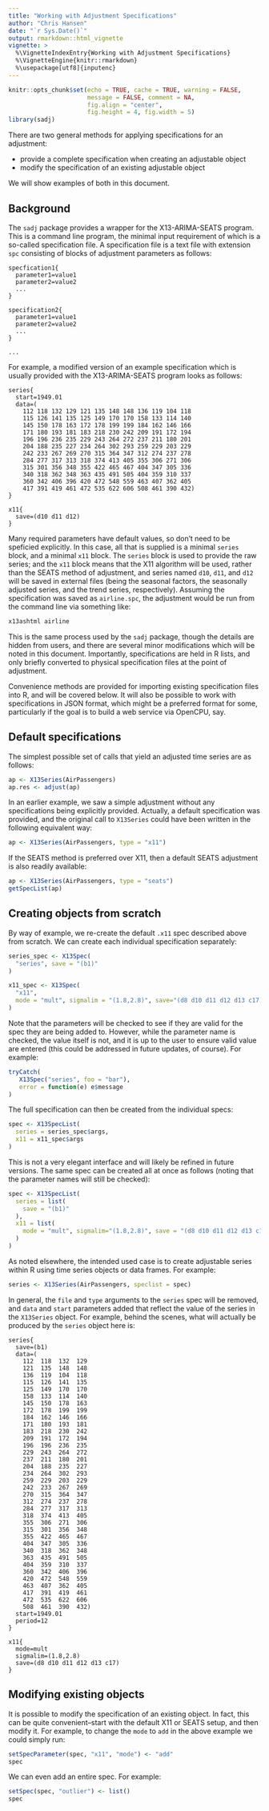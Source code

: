 ```yaml
---
title: "Working with Adjustment Specifications"
author: "Chris Hansen"
date: "`r Sys.Date()`"
output: rmarkdown::html_vignette
vignette: >
  %\VignetteIndexEntry{Working with Adjustment Specifications}
  %\VignetteEngine{knitr::rmarkdown}
  %\usepackage[utf8]{inputenc}
---
```


<style type="text/css">
  .section.level1 h1 {
    font-size: 25px;
    line-height: 30px;
    margin-top: 20px;
    border-bottom: 6px solid #f7f7f7;
  }

.figure img{
  max-width: 80%;
}

.plotly.html-widget{
  width: 700px !important;
  padding-bottom: 10px;
}
</style>
  
```r
knitr::opts_chunk$set(echo = TRUE, cache = TRUE, warning = FALSE,
                      message = FALSE, comment = NA, 
                      fig.align = "center", 
                      fig.height = 4, fig.width = 5)
library(sadj)
```

<!--
# `x13binary`

The `sadj` package has several dependencies, the most significant being the
[`x13binary`](https://cran.r-project.org/web/packages/x13binary/index.html)
package which provides the `X13-ARIMA-SEATS` binary.  

Ordinarily, installing the CRAN version of `x13binary` will cause a prebuilt
binary to be downloaded, but the Stats NZ firewall prevents this happening.
Instead, we have produced a modified vesion of the `x13binary` package which
includes a version of the `X13-ARIMA-SEATS` binary built from sources found on
the [U.S. Census Bureau website](https://www.census.gov/ts/x13as/unix/x13ashtmlsrc_V1.1_B39.tar.gz).
Users can install this to their own personal library via the following command
(assuming `svn` is working correctly):

```r
devtools::install_svn("https://WPRDSVN01.stats.govt.nz/svn/RSTUDIO/StatsMeth/packages/x13binary")
```

Ultimately, a properly functioning version of this package will be available in
the usual shared libraries, and users will not be required to install it
themselves.
-->
<!--
# `seasonal`

The first version of the `sadj` package was written a number of years ago and
used for monitoring of the Household Labour Force Survey.  Since then, a package
called [`seasonal`](https://cran.r-project.org/web/packages/seasonal/index.html) 
has been released to CRAN which is somewhat similar.

However, as run by Stats NZ, the `seasonal` package has some limitations.  The
most significant is the inability to group series together in a single
adjustment via an `mta` file, including the adjustment of composites.  

The `seasonal` package is well constructed, though, and could still prove useful
as a tool for analysing unadjusted time series data, series by series.  In
particular, the package comes with a `shiny` interface, a demo of which is
available [here](http://www.seasonal.website/).
-->
<!--
# A Note on External Data Files

Those uses who have used the `X13-ARIMA-SEATS` program directly will know that
it is possible to provide the raw series to be adjusted via either a `data` or
`file` parameter in the `series` specification.  The former is a delimited
list of the input series values, while the latter is the name of a file which
holds the raw data.  

For the implementation provided here, the user is not required to provide
either.  An `X13Series` object _is_ the raw data, and it is inserted into the
specification via the `data` parameter mentioned at the time of adjustment.  In
fact, if either of `data` or `series` (along with the related argument
`format`, if present) parameters are found inside the `series` specification
they are ignored.
--> 

There are two general methods for applying specifications for an adjustment:

* provide a complete specification when creating an adjustable object
* modify the specification of an existing adjustable object

We will show examples of both in this document.


## Background

The `sadj` package provides a wrapper for the X13-ARIMA-SEATS program.  This is
a command line program, the minimal input requirement of which is a so-called
specification file.  A specification file is a text file with extension `spc`
consisting of blocks of adjustment parameters as follows:

```as.is
specfication1{
  parameter1=value1
  parameter2=value2
  ...
}

specification2{
  parameter1=value1
  parameter2=value2
  ...
}

...
```

For example, a modified version of an example specification which is usually
provided with the X13-ARIMA-SEATS program looks as follows:

```as.is
series{
  start=1949.01
  data=(
	112 118 132 129 121 135 148 148 136 119 104 118
	115 126 141 135 125 149 170 170 158 133 114 140
	145 150 178 163 172 178 199 199 184 162 146 166
	171 180 193 181 183 218 230 242 209 191 172 194
	196 196 236 235 229 243 264 272 237 211 180 201
	204 188 235 227 234 264 302 293 259 229 203 229
	242 233 267 269 270 315 364 347 312 274 237 278
	284 277 317 313 318 374 413 405 355 306 271 306
	315 301 356 348 355 422 465 467 404 347 305 336
	340 318 362 348 363 435 491 505 404 359 310 337
	360 342 406 396 420 472 548 559 463 407 362 405
	417 391 419 461 472 535 622 606 508 461 390 432)
}

x11{
  save=(d10 d11 d12)
}
```

Many required parameters have default values, so don't need to be speficied
explicitly.  In this case, all that is supplied is a minimal `series` block, and
a minimal `x11` block. The `series` block is used to provide the raw series;
and the `x11` block means that the X11 algorithm will be used, rather than the
SEATS method of adjustment, and series named `d10`, `d11`, and `d12` will be
saved in external files (being the seasonal factors, the seasonally adjusted
series, and the trend series, respectively).  Assuming the specification was
saved as `airline.spc`, the adjustment would be run from the command line via
something like:

```bash
x13ashtml airline
```

This is the same process used by the `sadj` package, though the details are
hidden from users, and there are several minor modifications which will be
noted in this document.  Importantly, specifications are held in R lists, and
only briefly converted to physical specification files at the point of
adjustment.  

Convenience methods are provided for importing existing specification files into
R, and will be covered below.  It will also be possible to work with
specifications in JSON format, which might be a preferred format for some,
particularly if the goal is to build a web service via OpenCPU, say.


## Default specifications

The simplest possible set of calls that yield an adjusted time series are as
follows:

```r
ap <- X13Series(AirPassengers)
ap.res <- adjust(ap)
```

In an earlier example, we saw a simple adjustment without any specifications
being explicitly provided.  Actually, a default specification was provided,
and the original call to `X13Series` could have been written in the following
equivalent way:

```r
ap <- X13Series(AirPassengers, type = "x11")
```

If the SEATS method is preferred over X11, then a default SEATS adjustment is
also readily available:

```r
ap <- X13Series(AirPassengers, type = "seats")
getSpecList(ap)
```

## Creating objects from scratch

By way of example, we re-create the default `.x11` spec described above from
scratch.  We can create each individual specification separately:

```r
series_spec <- X13Spec(
  "series", save = "(b1)"
)

x11_spec <- X13Spec(
  "x11",
  mode = "mult", sigmalim = "(1.8,2.8)", save="(d8 d10 d11 d12 d13 c17)"
)
```

Note that the parameters will be checked to see if they are valid for the spec
they are being added to.  However, while the parameter name is checked, the
value itself is not, and it is up to the user to ensure valid value are entered
(this could be addressed in future updates, of course).  For example:

```r
tryCatch(
   X13Spec("series", foo = "bar"), 
   error = function(e) e$message
)
```

The full specification can then be created from the individual specs:

```r
spec <- X13SpecList(
  series = series_spec$args,
  x11 = x11_spec$args
)
```

This is not a very elegant interface and will likely be refined in future
versions.  The same spec can be created all at once as follows (noting that the
parameter names will still be checked):

```r
spec <- X13SpecList(
  series = list(
    save = "(b1)"
  ),
  x11 = list(
    mode = "mult", sigmalim="(1.8,2.8)", save = "(d8 d10 d11 d12 d13 c17)"
  )
)
```

As noted elsewhere, the intended used case is to create adjustable series within
R using time series objects or data frames.  For example:

```r
series <- X13Series(AirPassengers, speclist = spec)
```

In general, the `file` and `type` arguments to the `series` spec will be
removed, and `data` and `start` parameters added that reflect the value of the
series in the `X13Series` object.  For example, behind the scenes, what will
actually be produced by the `series` object here is:

```
series{
  save=(b1)
  data=(
    112  118  132  129
    121  135  148  148
    136  119  104  118
    115  126  141  135
    125  149  170  170
    158  133  114  140
    145  150  178  163
    172  178  199  199
    184  162  146  166
    171  180  193  181
    183  218  230  242
    209  191  172  194
    196  196  236  235
    229  243  264  272
    237  211  180  201
    204  188  235  227
    234  264  302  293
    259  229  203  229
    242  233  267  269
    270  315  364  347
    312  274  237  278
    284  277  317  313
    318  374  413  405
    355  306  271  306
    315  301  356  348
    355  422  465  467
    404  347  305  336
    340  318  362  348
    363  435  491  505
    404  359  310  337
    360  342  406  396
    420  472  548  559
    463  407  362  405
    417  391  419  461
    472  535  622  606
    508  461  390  432)
  start=1949.01
  period=12
}

x11{
  mode=mult
  sigmalim=(1.8,2.8)
  save=(d8 d10 d11 d12 d13 c17)
}
```

## Modifying existing objects

It is possible to modify the specification of an existing object.  In fact, this
can be quite convenient&ndash;start with the default X11 or SEATS setup, and
then modify it.  For example, to change the `mode` to `add` in the above example
we could simply run:

```r
setSpecParameter(spec, "x11", "mode") <- "add"
spec
```

We can even add an entire spec.  For example:

```r
setSpec(spec, "outlier") <- list()
spec
```

